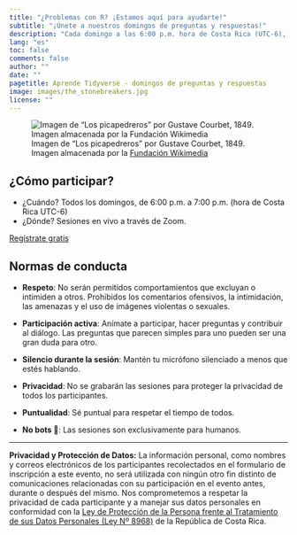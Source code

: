 ```yaml
---
title: "¿Problemas con R? ¡Estamos aquí para ayudarte!"
subtitle: "¡Únete a nuestros domingos de preguntas y respuestas!"
description: "Cada domingo a las 6:00 p.m. hora de Costa Rica (UTC-6), te invitamos a resolver tus dudas sobre R en nuestras sesiones interactivas. Obtén asesoría personalizada y consejos prácticos que te ayudarán a avanzar en tu aprendizaje del lenguaje de programación R."
lang: "es"
toc: false
comments: false
author: ""
date: ""
pagetitle: Aprende Tidyverse - domingos de preguntas y respuestas
image: images/the_stonebreakers.jpg
license: ""
---
```


![Imagen de "Los picapedreros" por Gustave Courbet, 1849. Imagen almacenada por la  [Fundación Wikimedia](https://es.m.wikipedia.org/wiki/Archivo:Gustave_Courbet_-_The_Stonebreakers_-_WGA05457.jpg)](images/the_stonebreakers.jpg)

## ¿Cómo participar?

+ ¿Cuándo? Todos los domingos, de 6:00 p.m. a 7:00 p.m. (hora de Costa Rica UTC-6)
+ ¿Dónde? Sesiones en vivo a través de Zoom.


[Regístrate gratis](https://cal.com/aprendetidyverse/lunes-preguntas-y-respuestas?month=2024-04){.btn .btn-outline-primary .btn role="button"} 


## Normas de conducta

+ **Respeto**: No serán permitidos comportamientos que excluyan o intimiden a otros. Prohibidos los comentarios ofensivos, la intimidación, las amenazas y el uso de imágenes violentas o sexuales.

+ **Participación activa**: Anímate a participar, hacer preguntas y contribuir al diálogo. Las preguntas que parecen simples para uno pueden ser una gran duda para otro.

+ **Silencio durante la sesión**: Mantén tu micrófono silenciado a menos que estés hablando.

+ **Privacidad**: No se grabarán las sesiones para proteger la privacidad de todos los participantes.

+ **Puntualidad**: Sé puntual para respetar el tiempo de todos.

+ **No bots 🤖**: Las sesiones son exclusivamente para humanos.


---

**Privacidad y Protección de Datos:** La información personal, como nombres y correos electrónicos de los participantes recolectados en el formulario de inscripción a este evento, no será utilizada con ningún otro fin distinto de comunicaciones relacionadas con su participación en el evento antes, durante o después del mismo. Nos comprometemos a respetar la privacidad de cada participante y a manejar sus datos personales en conformidad con la [Ley de Protección de la Persona frente al Tratamiento de sus Datos Personales (Ley Nº 8968)](https://www.pgrweb.go.cr/scij/Busqueda/Normativa/Normas/nrm_texto_completo.aspx?param1=NRTC&nValor1=1&nValor2=70975&nValor3=85989&strTipM=TC) de la República de Costa Rica.

